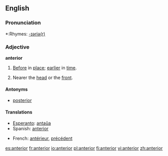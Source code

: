 ==English==

===Pronunciation===
*:Rhymes: [[Rhymes:English:-ɪəriə(r)|-ɪəriə(r)]]

===Adjective===
'''anterior'''

# [[before|Before]] in [[place]]; [[earlier]] in [[time]].
# {{anatomy}} Nearer the [[head]] or the [[front]].

====Antonyms====
*[[posterior]]

====Translations====
{{top}}
*[[Esperanto]]: [[antaŭa]]
*Spanish: [[anterior]]
{{mid}}
*French: [[antérieur]], [[précédent]]
{{bottom}}

[[es:anterior]]
[[fr:anterior]]
[[io:anterior]]
[[pl:anterior]]
[[fi:anterior]]
[[vi:anterior]]
[[zh:anterior]]